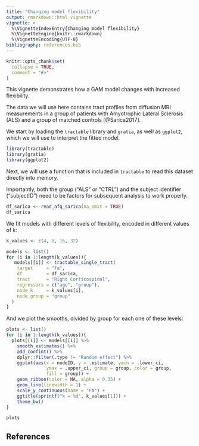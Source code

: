 ```yaml
---
title: "Changing model flexibility"
output: rmarkdown::html_vignette
vignette: >
  %\VignetteIndexEntry{Changing model flexibility}
  %\VignetteEngine{knitr::rmarkdown}
  %\VignetteEncoding{UTF-8}
bibliography: references.bib
---
```


```r
knitr::opts_chunk$set(
  collapse = TRUE,
  comment = "#>"
)
```

This vignette demonstrates how a GAM model changes with increased flexibility.

The data we will use here contains tract profiles from diffusion MRI measurements in a group of patients with Amyotrophic Lateral Sclerosis (ALS) and a group of matched controls [@Sarica2017].

We start by loading the `tractable` library and `gratia`, as well as `ggplot2`, which we will use to interpret the fitted model.

```r
library(tractable)
library(gratia)
library(ggplot2)
```

Next, we will use a function that is included in `tractable` to read this dataset directly into memory. 

Importantly, both the group ("ALS" or "CTRL") and the
subject identifier ("subjectID") need to be factors for subsequent analysis
to work properly.

```r
df_sarica <- read_afq_sarica(na_omit = TRUE) 
df_sarica
```

We fit models with different levels of flexibility, encoded in different values of `k`:

```r
k_values <- c(4, 8, 16, 32)

models <- list()
for (i in 1:length(k_values)){
   models[[i]] <- tractable_single_tract(
    target     = "fa", 
    df         = df_sarica, 
    tract      = "Right Corticospinal",
    regressors = c("age", "group"), 
    node_k     = k_values[i], 
    node_group = "group"
  )
}
```

And we plot the smooths, divided by group for each one of these levels:

```r
plots <- list()
for (i in 1:length(k_values)){
  plots[[i]] <- models[[i]] %>%
    smooth_estimates() %>%
    add_confint() %>%
    dplyr::filter(.type != "Random effect") %>%
    ggplot(aes(x = nodeID, y = .estimate, ymin = .lower_ci, 
               ymax = .upper_ci, group = group, color = group, 
               fill = group)) +
    geom_ribbon(color = NA, alpha = 0.35) + 
    geom_line(linewidth = 1) +
    scale_y_continuous(name = "FA") +
    ggtitle(sprintf("k = %d", k_values[1])) + 
    theme_bw()
}

plots
```

## References
